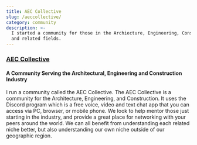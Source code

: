 ```yaml
---
title: AEC Collective
slug: /aeccollective/
category: community
description: >-
  I started a community for those in the Archiecture, Engineering, Construction,
  and related fields.
---
```


### [AEC Collective](https://www.aeccollective.com/)

#### A Community Serving the Architectural, Engineering and Construction Industry

I run a community called the AEC Collective. The AEC Collective is a
community for the Architecture, Engineering, and Construction. It uses
the Discord program which is a free voice, video and text chat app that
you can access via PC, browser, or mobile phone. We look to help mentor
those just starting in the industry, and provide a great place for
networking with your peers around the world. We can all benefit from
understanding each related niche better, but also understanding our own
niche outside of our geographic region.
